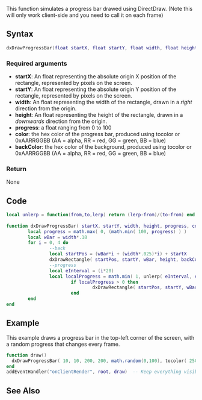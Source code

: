 {{Useful Function}}
<lowercasetitle/>

This function simulates a progress bar drawed using DirectDraw. (Note this will only work client-side and you need to call it on each frame)
==Syntax==
<syntaxhighlight lang="lua">dxDrawProgressBar(float startX, float startY, float width, float height, float progress, int color, int backColor)</syntaxhighlight>

===Required arguments===
* '''startX''': An float representing the absolute origin X position of the rectangle, represented by pixels on the screen.
* '''startY''': An float representing the absolute origin Y position of the rectangle, represented by pixels on the screen.
* '''width''': An float representing the width of the rectangle, drawn in a ''right'' direction from the origin.
* '''height''': An float representing the height of the rectangle, drawn in a ''downwards'' direction from the origin.
* '''progress''': a float ranging from 0 to 100
* '''color''':  the hex color of the progress bar, produced using tocolor or 0xAARRGGBB (AA = alpha, RR = red, GG = green, BB = blue)
* '''backColor''':  the hex color of the background, produced using tocolor or 0xAARRGGBB (AA = alpha, RR = red, GG = green, BB = blue)

===Return===
None

==Code==
<syntaxhighlight lang="lua">local unlerp = function(from,to,lerp) return (lerp-from)/(to-from) end
 
function dxDrawProgressBar( startX, startY, width, height, progress, color, backColor )
        local progress = math.max( 0, (math.min( 100, progress) ) )
        local wBar = width*.18
        for i = 0, 4 do
                --back
                local startPos = (wBar*i + (width*.025)*i) + startX
                dxDrawRectangle( startPos, startY, wBar, height, backColor )
                --progress
                local eInterval = (i*20)
                local localProgress = math.min( 1, unlerp( eInterval, eInterval + 20, progress ) )
                        if localProgress > 0 then
                                dxDrawRectangle( startPos, startY, wBar*localProgress, height, color )
                        end
        end
end
</syntaxhighlight>

==Example==
<section name="Example" class="client" show="true">
This example draws a progress bar in the top-left corner of the screen, with a random progress that changes every frame.
<syntaxhighlight lang="lua">
function draw()
  dxDrawProgressBar( 10, 10, 200, 200, math.random(0,100), tocolor( 250, 50, 50, 255), tocolor( 255, 255, 255, 255) )
end
addEventHandler("onClientRender", root, draw)  -- Keep everything visible with onClientRender.
</syntaxhighlight>
</section>

==See Also==
{{Useful_Functions}}